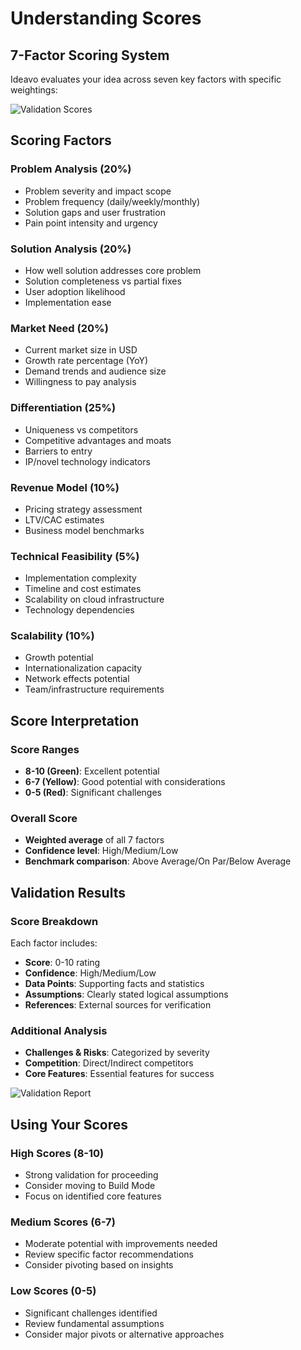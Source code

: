 # Understanding Scores

## 7-Factor Scoring System

Ideavo evaluates your idea across seven key factors with specific weightings:

![Validation Scores](/images/validation-scores.png)

## Scoring Factors

### Problem Analysis (20%)
- Problem severity and impact scope
- Problem frequency (daily/weekly/monthly)
- Solution gaps and user frustration
- Pain point intensity and urgency

### Solution Analysis (20%)
- How well solution addresses core problem
- Solution completeness vs partial fixes
- User adoption likelihood
- Implementation ease

### Market Need (20%)
- Current market size in USD
- Growth rate percentage (YoY)
- Demand trends and audience size
- Willingness to pay analysis

### Differentiation (25%)
- Uniqueness vs competitors
- Competitive advantages and moats
- Barriers to entry
- IP/novel technology indicators

### Revenue Model (10%)
- Pricing strategy assessment
- LTV/CAC estimates
- Business model benchmarks

### Technical Feasibility (5%)
- Implementation complexity
- Timeline and cost estimates
- Scalability on cloud infrastructure
- Technology dependencies

### Scalability (10%)
- Growth potential
- Internationalization capacity
- Network effects potential
- Team/infrastructure requirements

## Score Interpretation

### Score Ranges
- **8-10 (Green)**: Excellent potential
- **6-7 (Yellow)**: Good potential with considerations
- **0-5 (Red)**: Significant challenges

### Overall Score
- **Weighted average** of all 7 factors
- **Confidence level**: High/Medium/Low
- **Benchmark comparison**: Above Average/On Par/Below Average

## Validation Results

### Score Breakdown
Each factor includes:
- **Score**: 0-10 rating
- **Confidence**: High/Medium/Low
- **Data Points**: Supporting facts and statistics
- **Assumptions**: Clearly stated logical assumptions
- **References**: External sources for verification

### Additional Analysis
- **Challenges & Risks**: Categorized by severity
- **Competition**: Direct/Indirect competitors
- **Core Features**: Essential features for success

![Validation Report](/images/validation-report.png)

## Using Your Scores

### High Scores (8-10)
- Strong validation for proceeding
- Consider moving to Build Mode
- Focus on identified core features

### Medium Scores (6-7)
- Moderate potential with improvements needed
- Review specific factor recommendations
- Consider pivoting based on insights

### Low Scores (0-5)
- Significant challenges identified
- Review fundamental assumptions
- Consider major pivots or alternative approaches